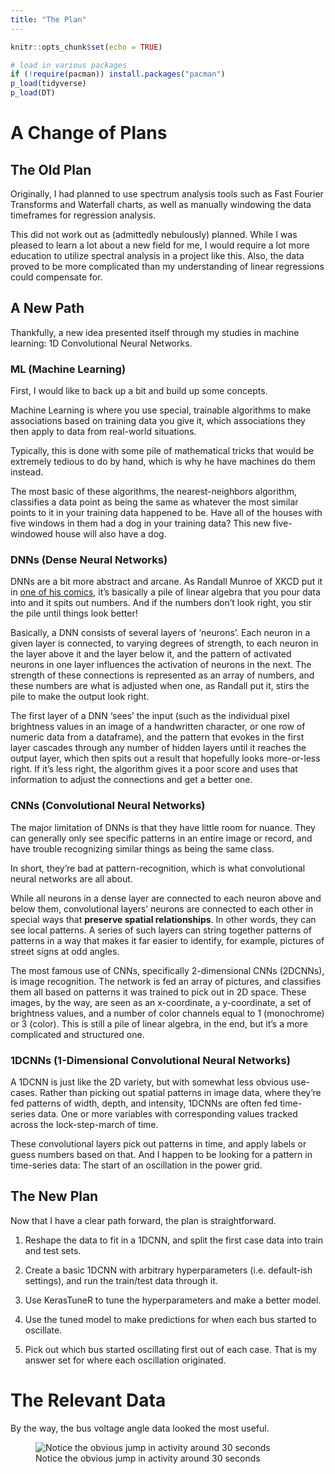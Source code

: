 ```yaml
---
title: "The Plan"
---
```


```r
knitr::opts_chunk$set(echo = TRUE)

# load in various packages
if (!require(pacman)) install.packages("pacman")
p_load(tidyverse)
p_load(DT)
```

# A Change of Plans

## The Old Plan

Originally, I had planned to use spectrum analysis tools such as Fast Fourier Transforms and Waterfall charts, as well as manually windowing the data timeframes for regression analysis.

This did not work out as (admittedly nebulously) planned. While I was pleased to learn a lot about a new field for me, I would require a lot more education to utilize spectral analysis in a project like this. Also, the data proved to be more complicated than my understanding of linear regressions could compensate for.

## A New Path

Thankfully, a new idea presented itself through my studies in machine learning: 1D Convolutional Neural Networks.

### ML (Machine Learning)

First, I would like to back up a bit and build up some concepts.

Machine Learning is where you use special, trainable algorithms to make associations based on training data you give it, which associations they then apply to data from real-world situations.

Typically, this is done with some pile of mathematical tricks that would be extremely tedious to do by hand, which is why he have machines do them instead.

The most basic of these algorithms, the nearest-neighbors algorithm, classifies a data point as being the same as whatever the most similar points to it in your training data happened to be. Have all of the houses with five windows in them had a dog in your training data? This new five-windowed house will also have a dog.

### DNNs (Dense Neural Networks)

DNNs are a bit more abstract and arcane. As Randall Munroe of XKCD put it in [one of his comics](https://xkcd.com/1838/), it's basically a pile of linear algebra that you pour data into and it spits out numbers. And if the numbers don't look right, you stir the pile until things look better!

Basically, a DNN consists of several layers of 'neurons'. Each neuron in a given layer is connected, to varying degrees of strength, to each neuron in the layer above it and the layer below it, and the pattern of activated neurons in one layer influences the activation of neurons in the next. The strength of these connections is represented as an array of numbers, and these numbers are what is adjusted when one, as Randall put it, stirs the pile to make the output look right.

The first layer of a DNN 'sees' the input (such as the individual pixel brightness values in an image of a handwritten character, or one row of numeric data from a dataframe), and the pattern that evokes in the first layer cascades through any number of hidden layers until it reaches the output layer, which then spits out a result that hopefully looks more-or-less right. If it's less right, the algorithm gives it a poor score and uses that information to adjust the connections and get a better one.

### CNNs (Convolutional Neural Networks)

The major limitation of DNNs is that they have little room for nuance. They can generally only see specific patterns in an entire image or record, and have trouble recognizing similar things as being the same class.

In short, they're bad at pattern-recognition, which is what convolutional neural networks are all about.

While all neurons in a dense layer are connected to each neuron above and below them, convolutional layers' neurons are connected to each other in special ways that **preserve spatial relationships**. In other words, they can see local patterns. A series of such layers can string together patterns of patterns in a way that makes it far easier to identify, for example, pictures of street signs at odd angles.

The most famous use of CNNs, specifically 2-dimensional CNNs (2DCNNs), is image recognition. The network is fed an array of pictures, and classifies them all based on patterns it was trained to pick out in 2D space. These images, by the way, are seen as an x-coordinate, a y-coordinate, a set of brightness values, and a number of color channels equal to 1 (monochrome) or 3 (color). This is still a pile of linear algebra, in the end, but it's a more complicated and structured one.

### 1DCNNs (1-Dimensional Convolutional Neural Networks)

A 1DCNN is just like the 2D variety, but with somewhat less obvious use-cases. Rather than picking out spatial patterns in image data, where they're fed patterns of width, depth, and intensity, 1DCNNs are often fed time-series data. One or more variables with corresponding values tracked across the lock-step-march of time.

These convolutional layers pick out patterns in time, and apply labels or guess numbers based on that. And I happen to be looking for a pattern in time-series data: The start of an oscillation in the power grid.

## The New Plan

Now that I have a clear path forward, the plan is straightforward.

1. Reshape the data to fit in a 1DCNN, and split the first case data into train and test sets.

2. Create a basic 1DCNN with arbitrary hyperparameters (i.e. default-ish settings), and run the train/test data through it.

3. Use KerasTuneR to tune the hyperparameters and make a better model.

4. Use the tuned model to make predictions for when each bus started to oscillate.

5. Pick out which bus started oscillating first out of each case. That is my answer set for where each oscillation originated.

# The Relevant Data

By the way, the bus voltage angle data looked the most useful.

![Notice the obvious jump in activity around 30 seconds](Data Exploration/c1bvm_all.png)








